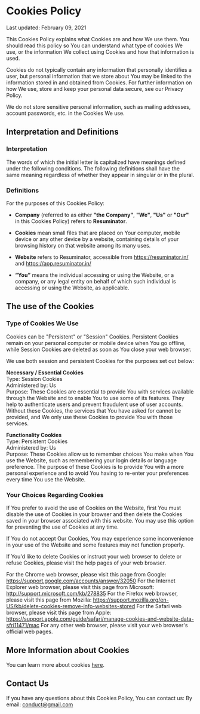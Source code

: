 
<MuiThemeProvider theme={theme}>
<MenuBar/>
<Box className={styles.root}>

# Cookies Policy

<Typography variant="subtitle1" className={styles.subtitle}>
  Last updated: February 09, 2021
</Typography>

This Cookies Policy explains what Cookies are and how We use them. You should read this policy so You can understand what type of cookies We use, or the information We collect using Cookies and how that information is used. 

Cookies do not typically contain any information that personally identifies a user, but personal information that we store about You may be linked to the information stored in and obtained from Cookies. For further information on how We use, store and keep your personal data secure, see our Privacy Policy.

We do not store sensitive personal information, such as mailing addresses, account passwords, etc. in the Cookies We use.

## Interpretation and Definitions

### Interpretation
The words of which the initial letter is capitalized have meanings defined under the following conditions. The following definitions shall have the same meaning regardless of whether they appear in singular or in the plural.

### Definitions
For the purposes of this Cookies Policy:

- __Company__ (referred to as either __"the Company"__, __"We"__, __"Us"__ or __"Our"__ in this Cookies Policy) refers to __Resuminator__.

- __Cookies__ mean small files that are placed on Your computer, mobile device or any other device by a website, containing details of your browsing history on that website among its many uses.

- __Website__ refers to Resuminator, accessible from https://resuminator.in/ and https://app.resuminator.in/

- __“You”__ means the individual accessing or using the Website, or a company, or any legal entity on behalf of which such individual is accessing or using the Website, as applicable.

## The use of the Cookies

### Type of Cookies We Use

Cookies can be "Persistent" or "Session" Cookies. Persistent Cookies remain on your personal computer or mobile device when You go offline, while Session Cookies are deleted as soon as You close your web browser.

We use both session and persistent Cookies for the purposes set out below:

**Necessary / Essential Cookies**  
Type: Session Cookies  
Administered by: Us  
Purpose: These Cookies are essential to provide You with services available through the Website and to enable You to use some of its features. They help to authenticate users and prevent fraudulent use of user accounts. Without these Cookies, the services that You have asked for cannot be provided, and We only use these Cookies to provide You with those services.

**Functionality Cookies**  
Type: Persistent Cookies  
Administered by: Us  
Purpose: These Cookies allow us to remember choices You make when You use the Website, such as remembering your login details or language preference. The purpose of these Cookies is to provide You with a more personal experience and to avoid You having to re-enter your preferences every time You use the Website.

### Your Choices Regarding Cookies
If You prefer to avoid the use of Cookies on the Website, first You must disable the use of Cookies in your browser and then delete the Cookies saved in your browser associated with this website. You may use this option for preventing the use of Cookies at any time.

If You do not accept Our Cookies, You may experience some inconvenience in your use of the Website and some features may not function properly.

If You'd like to delete Cookies or instruct your web browser to delete or refuse Cookies, please visit the help pages of your web browser.

For the Chrome web browser, please visit this page from Google: https://support.google.com/accounts/answer/32050
For the Internet Explorer web browser, please visit this page from Microsoft: http://support.microsoft.com/kb/278835
For the Firefox web browser, please visit this page from Mozilla: https://support.mozilla.org/en-US/kb/delete-cookies-remove-info-websites-stored
For the Safari web browser, please visit this page from Apple: https://support.apple.com/guide/safari/manage-cookies-and-website-data-sfri11471/mac
For any other web browser, please visit your web browser's official web pages.

## More Information about Cookies
You can learn more about cookies [here](https://en.wikipedia.org/wiki/HTTP_cookie).

## Contact Us
If you have any questions about this Cookies Policy, You can contact us:
By email: conduct@gmail.com

</Box>
<Footer/>
</MuiThemeProvider>

